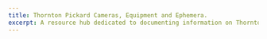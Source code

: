 ```yaml
---
title: Thornton Pickard Cameras, Equipment and Ephemera.
excerpt: A resource hub dedicated to documenting information on Thornton Pickard vintage cameras, equipment and ephemera.
---
```


<Block 
	src="hero" 
	bgColour="muted" 
	headline="Cameras, Equipment and Ephemera" 
	subTxt="A resource hub dedicated to documenting information on Thornton Pickard vintage cameras, equipment and ephemera."
	btnUrl="/catalogue"
	btnTxt="See Catalogue"
	imgPath="hero-home.png" 
/>

<Block 
	src="cards" 
/>
